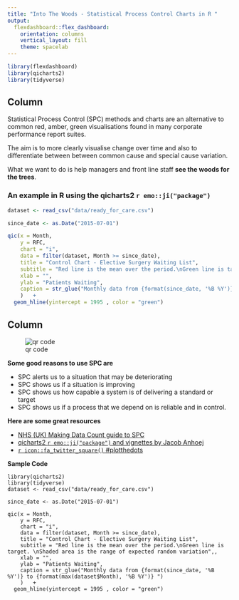 ```yaml
---
title: "Into The Woods - Statistical Process Control Charts in R "
output: 
  flexdashboard::flex_dashboard:
    orientation: columns
    vertical_layout: fill
    theme: spacelab
---
```


```r
library(flexdashboard)
library(qicharts2)
library(tidyverse)

```

Column {data-width=650}
-----------------------------------------------------------------------

Statistical Process Control (SPC) methods and charts are an alternative to common red, amber, green
visualisations found in many corporate performance report suites.

The aim is to more clearly visualise change over time and also to differentiate 
between between common cause and special cause variation.

What we want to do is help managers and front line staff __see the woods for the trees__.

### An example in R using the qicharts2 ```r emo::ji("package")```

```r
dataset <- read_csv("data/ready_for_care.csv")

since_date <- as.Date("2015-07-01")

qic(x = Month, 
    y = RFC,
    chart = "i",
    data = filter(dataset, Month >= since_date),
    title = "Control Chart - Elective Surgery Waiting List",
    subtitle = "Red line is the mean over the period.\nGreen line is target. \nShaded area is the range of expected random variation",
    xlab = "",
    ylab = "Patients Waiting",
    caption = str_glue("Monthly data from {format(since_date, '%B %Y')} to {format(max(dataset$Month), '%B %Y')} ")
    )   +
  geom_hline(yintercept = 1995 , color = "green")

```

Column {data-width=350}
-----------------------------------------------------------------------
![qr code](figures/qr_small.png)

**Some good reasons to use SPC are** 

- SPC alerts us to a situation that may be deteriorating
- SPC shows us if a situation is improving
- SPC shows us how capable a system is of delivering a standard or target
- SPC shows us if a process that we depend on is reliable and in control.

**Here are some great resources**

- [NHS (UK) Making Data Count guide to SPC](https://improvement.nhs.uk/documents/2748/NHS_MAKING_DATA_COUNT_FINAL.pdf)
- [qicharts2 ```r emo::ji("package")```  and vignettes by Jacob Anhoej  ](https://cran.r-project.org/web/packages/qicharts2/index.html)
- [```r icon::fa_twitter_square()``` #plotthedots](https://twitter.com/search?q=%23plotthedots&src=typd)

**Sample Code**
```
library(qicharts2)
library(tidyverse)
dataset <- read_csv("data/ready_for_care.csv")

since_date <- as.Date("2015-07-01")

qic(x = Month, 
    y = RFC,
    chart = "i",
    data = filter(dataset, Month >= since_date),
    title = "Control Chart - Elective Surgery Waiting List",
    subtitle = "Red line is the mean over the period.\nGreen line is target. \nShaded area is the range of expected random variation",,
    xlab = "",
    ylab = "Patients Waiting",
    caption = str_glue("Monthly data from {format(since_date, '%B %Y')} to {format(max(dataset$Month), '%B %Y')} ")
    )   +
  geom_hline(yintercept = 1995 , color = "green")
```




